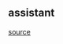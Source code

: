 ## assistant
[source](https://github.com/Health-Informatics-UoN/lettuce/tree/main/Lettuce/assistant.py)
